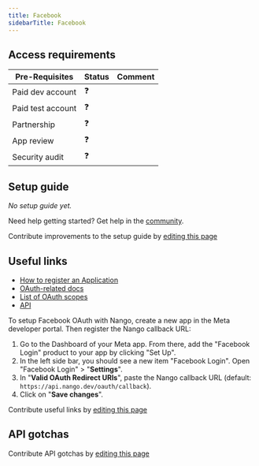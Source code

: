 ```yaml
---
title: Facebook
sidebarTitle: Facebook
---
```



<Overview />
<PreBuiltTooling />
<PreBuiltUseCases />

## Access requirements
| Pre-Requisites | Status | Comment|
| - | - | - |
| Paid dev account | ❓ |  |
| Paid test account | ❓ |  |
| Partnership | ❓ | |
| App review | ❓ |  |
| Security audit | ❓ | |


## Setup guide

_No setup guide yet._

<Tip>Need help getting started? Get help in the [community](https://nango.dev/slack).</Tip>

<Note>Contribute improvements to the setup guide by [editing this page](https://github.com/nangohq/nango/tree/master/docs-v2/integrations/all/facebook.mdx)</Note>


## Useful links

- [How to register an Application](https://developers.facebook.com/docs/development/create-an-app/)
- [OAuth-related docs](https://developers.facebook.com/docs/facebook-login/guides/advanced/manual-flow#confirm)
- [List of OAuth scopes](https://developers.facebook.com/docs/permissions/reference)
- [API](https://developers.facebook.com/docs/)

To setup Facebook OAuth with Nango, create a new app in the Meta developer portal. Then register the Nango callback URL:
1. Go to the Dashboard of your Meta app. From there, add the "Facebook Login" product to your app by clicking "Set Up".
2. In the left side bar, you should see a new item "Facebook Login". Open "Facebook Login" > "**Settings**".
3. In "**Valid OAuth Redirect URIs**", paste the Nango callback URL (default: `https://api.nango.dev/oauth/callback`).
4. Click on "**Save changes**".


<Note>Contribute useful links by [editing this page](https://github.com/nangohq/nango/tree/master/docs-v2/integrations/all/facebook.mdx)</Note>

## API gotchas

<Note>Contribute API gotchas by [editing this page](https://github.com/nangohq/nango/tree/master/docs-v2/integrations/all/facebook.mdx)</Note>

